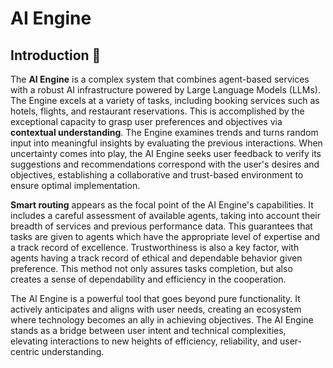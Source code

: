 # AI Engine

## Introduction 🚀

The **AI Engine** is a complex system that combines agent-based services with a robust AI infrastructure powered by Large Language Models (LLMs). The Engine excels at a variety of tasks, including booking services such as hotels, flights, and restaurant reservations. This is accomplished by the exceptional capacity to grasp user preferences and objectives via **contextual understanding**. The Engine examines trends and turns random input into meaningful insights by evaluating the previous interactions. When uncertainty comes into play, the AI Engine seeks user feedback to verify its suggestions and recommendations correspond with the user's desires and objectives, establishing a collaborative and trust-based environment to ensure optimal implementation.

**Smart routing** appears as the focal point of the AI Engine's capabilities. It includes a careful assessment of available agents, taking into account their breadth of services and previous performance data. This guarantees that tasks are given to agents which have the appropriate level of expertise and a track record of excellence. Trustworthiness is also a key factor, with agents having a track record of ethical and dependable behavior given preference. This method not only assures tasks completion, but also creates a sense of dependability and efficiency in the cooperation.

The AI Engine is a powerful tool that goes beyond pure functionality. It actively anticipates and aligns with user needs, creating an ecosystem where technology becomes an ally in achieving objectives. The AI Engine stands as a bridge between user intent and technical complexities, elevating interactions to new heights of efficiency, reliability, and user-centric understanding.
